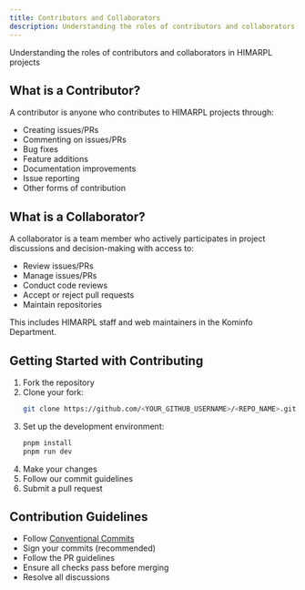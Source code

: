 ```yaml
---
title: Contributors and Collaborators
description: Understanding the roles of contributors and collaborators in HIMARPL projects
---
```


Understanding the roles of contributors and collaborators in HIMARPL projects

## What is a Contributor?

A contributor is anyone who contributes to HIMARPL projects through:

- Creating issues/PRs
- Commenting on issues/PRs
- Bug fixes
- Feature additions
- Documentation improvements
- Issue reporting
- Other forms of contribution

## What is a Collaborator?

A collaborator is a team member who actively participates in project discussions and decision-making with access to:

- Review issues/PRs
- Manage issues/PRs
- Conduct code reviews
- Accept or reject pull requests
- Maintain repositories

This includes HIMARPL staff and web maintainers in the Kominfo Department.

## Getting Started with Contributing

1. Fork the repository
2. Clone your fork:
   ```bash
   git clone https://github.com/<YOUR_GITHUB_USERNAME>/<REPO_NAME>.git
   ```
3. Set up the development environment:
   ```bash
   pnpm install
   pnpm run dev
   ```
4. Make your changes
5. Follow our commit guidelines
6. Submit a pull request

## Contribution Guidelines

- Follow [Conventional Commits](https://www.conventionalcommits.org/)
- Sign your commits (recommended)
- Follow the PR guidelines
- Ensure all checks pass before merging
- Resolve all discussions
